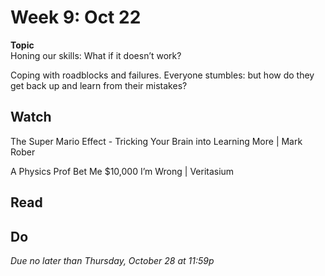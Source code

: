 # Week 9: Oct 22

<div class="boxed" id="center">
**Topic**  
Honing our skills: What if it doesn't work?</div>

Coping with roadblocks and failures. Everyone stumbles: but how do they get back up and learn from their mistakes?

## Watch 

The Super Mario Effect - Tricking Your Brain into Learning More | Mark Rober

A Physics Prof Bet Me $10,000 I'm Wrong | Veritasium

## Read

## Do

_Due no later than Thursday, October 28 at 11:59p_